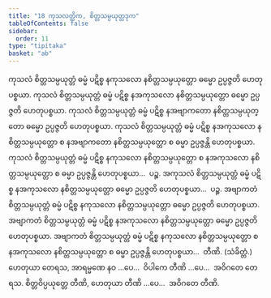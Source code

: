 ```yaml
---
title: "18 ကုသလတ္တိက, စိတ္တသမ္ပယုတ္တဒုက"
tableOfContents: false
sidebar:
  order: 11
type: "tipitaka"
basket: "ab"
---
```



<DynamicBreadcrumb />

<Division number="36">

<Paragraph number="94">
ကုသလံ စိတ္တသမ္ပယုတ္တံ ဓမ္မံ ပဋိစ္စ နကုသလော နစိတ္တသမ္ပယုတ္တော ဓမ္မော ဥပ္ပဇ္ဇတိ ဟေတုပစ္စယာ. ကုသလံ စိတ္တသမ္ပယုတ္တံ ဓမ္မံ ပဋိစ္စ နအကုသလော နစိတ္တသမ္ပယုတ္တော ဓမ္မော ဥပ္ပဇ္ဇတိ ဟေတုပစ္စယာ. ကုသလံ စိတ္တသမ္ပယုတ္တံ ဓမ္မံ ပဋိစ္စ နအဗျာကတော နစိတ္တသမ္ပယုတ္တော ဓမ္မော ဥပ္ပဇ္ဇတိ ဟေတုပစ္စယာ. ကုသလံ စိတ္တသမ္ပယုတ္တံ ဓမ္မံ ပဋိစ္စ နအကုသလော နစိတ္တသမ္ပယုတ္တော စ နအဗျာကတော နစိတ္တသမ္ပယုတ္တော စ ဓမ္မာ ဥပ္ပဇ္ဇန္တိ ဟေတုပစ္စယာ. ကုသလံ စိတ္တသမ္ပယုတ္တံ ဓမ္မံ ပဋိစ္စ နကုသလော နစိတ္တသမ္ပယုတ္တော စ နအကုသလော နစိတ္တသမ္ပယုတ္တော စ ဓမ္မာ ဥပ္ပဇ္ဇန္တိ ဟေတုပစ္စယာ…  ပဉ္စ.
</Paragraph>

<Paragraph number="95">
အကုသလံ စိတ္တသမ္ပယုတ္တံ ဓမ္မံ ပဋိစ္စ နအကုသလော နစိတ္တသမ္ပယုတ္တော ဓမ္မော ဥပ္ပဇ္ဇတိ ဟေတုပစ္စယာ…  ပဉ္စ.
</Paragraph>

<Paragraph number="96">
အဗျာကတံ စိတ္တသမ္ပယုတ္တံ ဓမ္မံ ပဋိစ္စ နကုသလော နစိတ္တသမ္ပယုတ္တော ဓမ္မော ဥပ္ပဇ္ဇတိ ဟေတုပစ္စယာ. အဗျာကတံ စိတ္တသမ္ပယုတ္တံ ဓမ္မံ ပဋိစ္စ နအကုသလော နစိတ္တသမ္ပယုတ္တော ဓမ္မော ဥပ္ပဇ္ဇတိ ဟေတုပစ္စယာ. အဗျာကတံ စိတ္တသမ္ပယုတ္တံ ဓမ္မံ ပဋိစ္စ နကုသလော နစိတ္တသမ္ပယုတ္တော စ နအကုသလော နစိတ္တသမ္ပယုတ္တော စ ဓမ္မာ ဥပ္ပဇ္ဇန္တိ ဟေတုပစ္စယာ…  တီဏိ. (သံခိတ္တံ.)
</Paragraph>

<Paragraph number="97">
ဟေတုယာ တေရသ, အာရမ္မဏေ နဝ …ပေ…  ဝိပါကေ တီဏိ …ပေ…  အဝိဂတေ တေရသ.
</Paragraph>

<Paragraph number="98">
စိတ္တဝိပ္ပယုတ္တေ တီဏိ, ဟေတုယာ တီဏိ …ပေ…  အဝိဂတေ တီဏိ.
</Paragraph>
</Division>